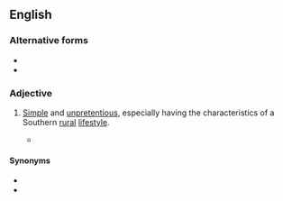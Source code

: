 ==English==

===Alternative forms===
* {{l|en|downhome}}
* {{l|en|down home}}

===Adjective===
{{en-adj|head=[[down]][[-]][[home]]}}

# {{lb|en|chiefly|US}} [[simple|Simple]] and [[unpretentious]], especially having the characteristics of a Southern [[rural]] [[lifestyle]].
#* {{quote-journal|author=Jonathan Martin|title=For a Clinton, It’s Not Hard to Be Humble in an Effort to Regain Power|url=http://www.nytimes.com/2015/04/16/us/politics/you-dont-have-to-tell-a-clinton-twice.html?_r=0|work={{w|The New York Times}}|date=15 April 2015
|passage=Just as Mr. Clinton began a comeback with a '''down-home''' plea for forgiveness, Mrs. Clinton now seems determined to prove, perhaps to the point of overcompensation, that she will not repeat the mistakes that plagued her 2008 campaign.}}

====Synonyms====
* {{l|en|countrified}}
* {{l|en|folksy}}